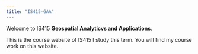 ```yaml
---
title: "IS415-GAA"
---
```


Welcome to IS415 **Geospatial Analyticvs and Applications**.

This is the course website of IS415 I study this term. You will find my course work on this website.
